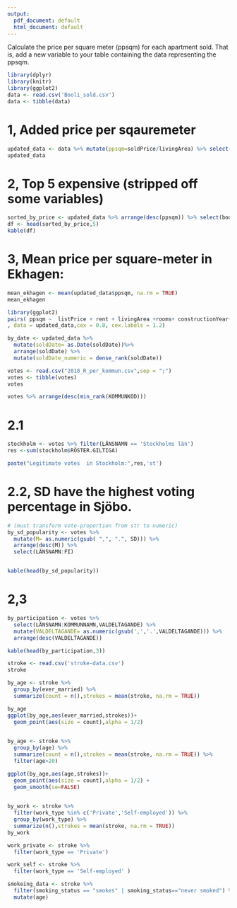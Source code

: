 ```yaml
---
output:
  pdf_document: default
  html_document: default
---
```



Calculate the price per square meter (ppsqm) for each apartment sold. That is, add a new variable to your table containing the data representing the ppsqm.

```r
library(dplyr)
library(knitr)
library(ggplot2)
data <- read.csv('Booli_sold.csv')
data <- tibble(data)

```

# 1, Added price per sqauremeter
```r
updated_data <- data %>% mutate(ppsqm=soldPrice/livingArea) %>% select(c(1:4),ppsqm,everything())
updated_data
```

# 2, Top 5 expensive (stripped off some variables)
```r
sorted_by_price <- updated_data %>% arrange(desc(ppsqm)) %>% select(booliId,soldPrice,c(rent:ppsqm))
df <- head(sorted_by_price,5)
kable(df)
```

# 3, Mean price per square-meter in Ekhagen:
```r
mean_ekhagen <- mean(updated_data$ppsqm, na.rm = TRUE) 
mean_ekhagen
```
```r
library(ggplot2)
pairs( ppsqm ~  listPrice + rent + livingArea +rooms+ constructionYear+ location.distance.ocean
, data = updated_data,cex = 0.8, cex.labels = 1.2)
```
```r
by_date <- updated_data %>%
  mutate(soldDate= as.Date(soldDate))%>%
  arrange(soldDate) %>%
  mutate(soldDate_numeric = dense_rank(soldDate))

```


```r
votes <- read.csv("2018_R_per_kommun.csv",sep = ";")
votes <- tibble(votes)
votes

votes %>% arrange(desc(min_rank(KOMMUNKOD)))
```
# 2.1
```r
stockholm <- votes %>% filter(LÄNSNAMN == 'Stockholms län')
res <-sum(stockholm$RÖSTER.GILTIGA)

paste("Legitimate votes  in Stockholm:",res,'st')
```

# 2.2, SD have the highest voting percentage in Sjöbo.
```r
# (must transform vote-proportion from str to numeric)
by_sd_popularity <- votes %>%
  mutate(M= as.numeric(gsub( ",", ".", SD))) %>%
  arrange(desc(M)) %>%
  select(LÄNSNAMN:FI)


kable(head(by_sd_popularity))
```
# 2,3
```r
by_participation <- votes %>% 
  select(LÄNSNAMN:KOMMUNNAMN,VALDELTAGANDE) %>% 
  mutate(VALDELTAGANDE= as.numeric(gsub(',','.',VALDELTAGANDE))) %>% 
  arrange(desc(VALDELTAGANDE))

kable(head(by_participation,3))
```


```r
stroke <- read.csv('stroke-data.csv')
stroke
```

```r
by_age <- stroke %>% 
  group_by(ever_married) %>%
  summarize(count = n(),strokes = mean(stroke, na.rm = TRUE))

by_age
ggplot(by_age,aes(ever_married,strokes))+
  geom_point(aes(size = count),alpha = 1/2)
  

```
```r
by_age <- stroke %>% 
  group_by(age) %>%
  summarize(count = n(),strokes = mean(stroke, na.rm = TRUE)) %>% 
  filter(age>20)

ggplot(by_age,aes(age,strokes))+
  geom_point(aes(size = count),alpha = 1/2) +
  geom_smooth(se=FALSE)
  
```

```r
by_work <- stroke %>% 
  filter(work_type %in% c('Private','Self-employed')) %>% 
  group_by(work_type) %>% 
  summarize(n(),strokes = mean(stroke, na.rm = TRUE))
by_work

work_private <- stroke %>% 
  filter(work_type == 'Private')

work_self <- stroke %>% 
  filter(work_type == 'Self-employed' )

```

```r
smokeing_data <- stroke %>% 
  filter(smoking_status == "smokes" | smoking_status=="never smoked") %>% 
  mutate(age)

```







